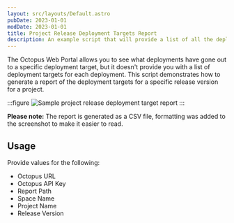 ```yaml
---
layout: src/layouts/Default.astro
pubDate: 2023-01-01
modDate: 2023-01-01
title: Project Release Deployment Targets Report
description: An example script that will provide a list of all the deployments and deployment targets deployed to.
---
```


The Octopus Web Portal allows you to see what deployments have gone out to a specific deployment target, but it doesn't provide you with a list of deployment targets for each deployment.  This script demonstrates how to generate a report of the deployment targets for a specific release version for a project.

:::figure
![Sample project release deployment target report](/docs/img/octopus-rest-api/examples/reports/images/project-release-deployment-target-report.png)
:::

**Please note:** The report is generated as a CSV file, formatting was added to the screenshot to make it easier to read.

## Usage

Provide values for the following:

- Octopus URL
- Octopus API Key
- Report Path
- Space Name
- Project Name
- Release Version

<ProjectDeploymentTargetsReport />
